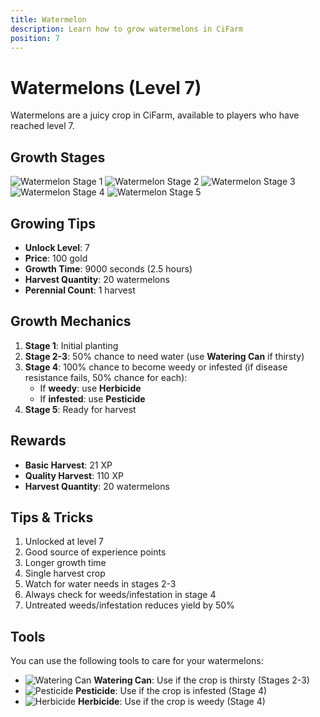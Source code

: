 ```yaml
---
title: Watermelon
description: Learn how to grow watermelons in CiFarm
position: 7
---
```


# Watermelons (Level 7)

Watermelons are a juicy crop in CiFarm, available to players who have reached level 7.

## Growth Stages

![Watermelon Stage 1](/crops/watermelon/1.png)
![Watermelon Stage 2](/crops/watermelon/2.png)
![Watermelon Stage 3](/crops/watermelon/3.png)
![Watermelon Stage 4](/crops/watermelon/4.png)
![Watermelon Stage 5](/crops/watermelon/5.png)

## Growing Tips

- **Unlock Level**: 7
- **Price**: 100 gold
- **Growth Time**: 9000 seconds (2.5 hours)
- **Harvest Quantity**: 20 watermelons
- **Perennial Count**: 1 harvest

## Growth Mechanics

1. **Stage 1**: Initial planting
2. **Stage 2-3**: 50% chance to need water (use **Watering Can** if thirsty)
3. **Stage 4**: 100% chance to become weedy or infested (if disease resistance fails, 50% chance for each):
   - If **weedy**: use **Herbicide**
   - If **infested**: use **Pesticide**
4. **Stage 5**: Ready for harvest

## Rewards

- **Basic Harvest**: 21 XP
- **Quality Harvest**: 110 XP
- **Harvest Quantity**: 20 watermelons

## Tips & Tricks

1. Unlocked at level 7
2. Good source of experience points
3. Longer growth time
4. Single harvest crop
5. Watch for water needs in stages 2-3
6. Always check for weeds/infestation in stage 4
7. Untreated weeds/infestation reduces yield by 50%

## Tools

You can use the following tools to care for your watermelons:

- ![Watering Can](/tools/watering-can.png) **Watering Can**: Use if the crop is thirsty (Stages 2-3)
- ![Pesticide](/tools/pesticide.png) **Pesticide**: Use if the crop is infested (Stage 4)
- ![Herbicide](/tools/herbicide.png) **Herbicide**: Use if the crop is weedy (Stage 4) 